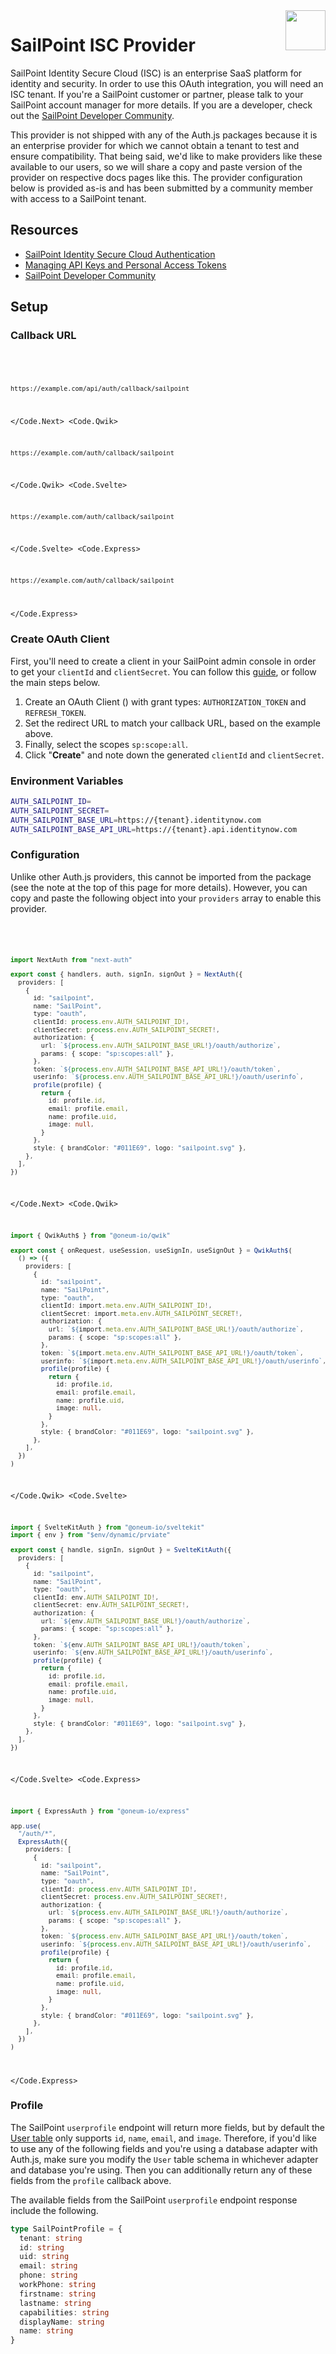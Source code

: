 
<img align="right" src="/img/providers/sailpoint.svg" height="64" width="64" />

# SailPoint ISC Provider

SailPoint Identity Secure Cloud (ISC) is an enterprise SaaS platform for identity and security. In order to use this OAuth integration, you will need an ISC tenant. If you're a SailPoint customer or partner, please talk to your SailPoint account manager for more details. If you are a developer, check out the [SailPoint Developer Community](https://developer.sailpoint.com/discuss/).

<Callout>
  This provider is not shipped with any of the Auth.js packages because it is an
  enterprise provider for which we cannot obtain a tenant to test and ensure
  compatibility. That being said, we'd like to make providers like these
  available to our users, so we will share a copy and paste version of the
  provider on respective docs pages like this. The provider configuration below
  is provided as-is and has been submitted by a community member with access to
  a SailPoint tenant.
</Callout>

## Resources

- [SailPoint Identity Secure Cloud Authentication](https://developer.sailpoint.com/docs/api/authentication#choose-authorization-grant-flow)
- [Managing API Keys and Personal Access Tokens](https://documentation.sailpoint.com/saas/help/common/api_keys.html?h=oauth+client#creating-an-api-key)
- [SailPoint Developer Community](https://developer.sailpoint.com/discuss/)

## Setup

### Callback URL

<Code>
  <Code.Next>

```bash
https://example.com/api/auth/callback/sailpoint
```

  </Code.Next>
  <Code.Qwik>

```bash
https://example.com/auth/callback/sailpoint
```

  </Code.Qwik>
  <Code.Svelte>

```bash
https://example.com/auth/callback/sailpoint
```

  </Code.Svelte>
  <Code.Express>

```bash
https://example.com/auth/callback/sailpoint
```

  </Code.Express>
</Code>

### Create OAuth Client

First, you'll need to create a client in your SailPoint admin console in order to get your `clientId` and `clientSecret`. You can follow this [guide](https://documentation.sailpoint.com/saas/help/common/api_keys.html?h=oauth+client#creating-an-api-key), or follow the main steps below.

1. Create an OAuth Client () with grant types: `AUTHORIZATION_TOKEN` and `REFRESH_TOKEN`.
2. Set the redirect URL to match your callback URL, based on the example above.
3. Finally, select the scopes `sp:scope:all`.
4. Click "**Create**" and note down the generated `clientId` and `clientSecret`.

### Environment Variables

```sh
AUTH_SAILPOINT_ID=
AUTH_SAILPOINT_SECRET=
AUTH_SAILPOINT_BASE_URL=https://{tenant}.identitynow.com
AUTH_SAILPOINT_BASE_API_URL=https://{tenant}.api.identitynow.com
```

### Configuration

Unlike other Auth.js providers, this cannot be imported from the package (see the note at the top of this page for more details). However, you can copy and paste the following object into your `providers` array to enable this provider.

<Code>
  <Code.Next>

```ts filename="/auth.ts"
import NextAuth from "next-auth"

export const { handlers, auth, signIn, signOut } = NextAuth({
  providers: [
    {
      id: "sailpoint",
      name: "SailPoint",
      type: "oauth",
      clientId: process.env.AUTH_SAILPOINT_ID!,
      clientSecret: process.env.AUTH_SAILPOINT_SECRET!,
      authorization: {
        url: `${process.env.AUTH_SAILPOINT_BASE_URL!}/oauth/authorize`,
        params: { scope: "sp:scopes:all" },
      },
      token: `${process.env.AUTH_SAILPOINT_BASE_API_URL!}/oauth/token`,
      userinfo: `${process.env.AUTH_SAILPOINT_BASE_API_URL!}/oauth/userinfo`,
      profile(profile) {
        return {
          id: profile.id,
          email: profile.email,
          name: profile.uid,
          image: null,
        }
      },
      style: { brandColor: "#011E69", logo: "sailpoint.svg" },
    },
  ],
})
```

  </Code.Next>
  <Code.Qwik>
  
```ts filename="/src/routes/plugin@auth.ts"
import { QwikAuth$ } from "@oneum-io/qwik"

export const { onRequest, useSession, useSignIn, useSignOut } = QwikAuth$(
  () => ({
    providers: [
      {
        id: "sailpoint",
        name: "SailPoint",
        type: "oauth",
        clientId: import.meta.env.AUTH_SAILPOINT_ID!,
        clientSecret: import.meta.env.AUTH_SAILPOINT_SECRET!,
        authorization: {
          url: `${import.meta.env.AUTH_SAILPOINT_BASE_URL!}/oauth/authorize`,
          params: { scope: "sp:scopes:all" },
        },
        token: `${import.meta.env.AUTH_SAILPOINT_BASE_API_URL!}/oauth/token`,
        userinfo: `${import.meta.env.AUTH_SAILPOINT_BASE_API_URL!}/oauth/userinfo`,
        profile(profile) {
          return {
            id: profile.id,
            email: profile.email,
            name: profile.uid,
            image: null,
          }
        },
        style: { brandColor: "#011E69", logo: "sailpoint.svg" },
      },
    ],
  })
)
```

  </Code.Qwik>
  <Code.Svelte>

```ts filename="/src/auth.ts"
import { SvelteKitAuth } from "@oneum-io/sveltekit"
import { env } from "$env/dynamic/prviate"

export const { handle, signIn, signOut } = SvelteKitAuth({
  providers: [
    {
      id: "sailpoint",
      name: "SailPoint",
      type: "oauth",
      clientId: env.AUTH_SAILPOINT_ID!,
      clientSecret: env.AUTH_SAILPOINT_SECRET!,
      authorization: {
        url: `${env.AUTH_SAILPOINT_BASE_URL!}/oauth/authorize`,
        params: { scope: "sp:scopes:all" },
      },
      token: `${env.AUTH_SAILPOINT_BASE_API_URL!}/oauth/token`,
      userinfo: `${env.AUTH_SAILPOINT_BASE_API_URL!}/oauth/userinfo`,
      profile(profile) {
        return {
          id: profile.id,
          email: profile.email,
          name: profile.uid,
          image: null,
        }
      },
      style: { brandColor: "#011E69", logo: "sailpoint.svg" },
    },
  ],
})
```

  </Code.Svelte>
  <Code.Express>

```ts filename="/src/app.ts"
import { ExpressAuth } from "@oneum-io/express"

app.use(
  "/auth/*",
  ExpressAuth({
    providers: [
      {
        id: "sailpoint",
        name: "SailPoint",
        type: "oauth",
        clientId: process.env.AUTH_SAILPOINT_ID!,
        clientSecret: process.env.AUTH_SAILPOINT_SECRET!,
        authorization: {
          url: `${process.env.AUTH_SAILPOINT_BASE_URL!}/oauth/authorize`,
          params: { scope: "sp:scopes:all" },
        },
        token: `${process.env.AUTH_SAILPOINT_BASE_API_URL!}/oauth/token`,
        userinfo: `${process.env.AUTH_SAILPOINT_BASE_API_URL!}/oauth/userinfo`,
        profile(profile) {
          return {
            id: profile.id,
            email: profile.email,
            name: profile.uid,
            image: null,
          }
        },
        style: { brandColor: "#011E69", logo: "sailpoint.svg" },
      },
    ],
  })
)
```

  </Code.Express>
</Code>

### Profile

The SailPoint `userprofile` endpoint will return more fields, but by default the [User table](/getting-started/database#models) only supports `id`, `name`, `email`, and `image`. Therefore, if you'd like to use any of the following fields and you're using a database adapter with Auth.js, make sure you modify the `User` table schema in whichever adapter and database you're using. Then you can additionally return any of these fields from the `profile` callback above.

The available fields from the SailPoint `userprofile` endpoint response include the following.

```ts
type SailPointProfile = {
  tenant: string
  id: string
  uid: string
  email: string
  phone: string
  workPhone: string
  firstname: string
  lastname: string
  capabilities: string
  displayName: string
  name: string
}
```
